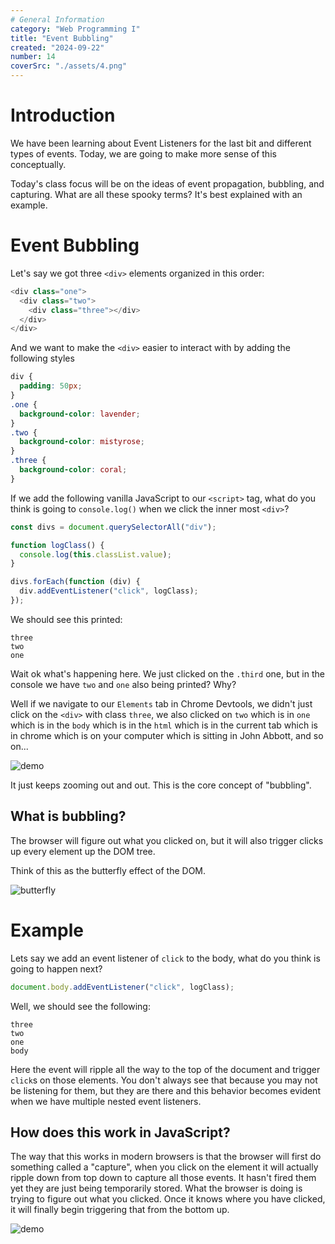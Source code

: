 ```yaml
---
# General Information
category: "Web Programming I"
title: "Event Bubbling"
created: "2024-09-22"
number: 14
coverSrc: "./assets/4.png"
---
```


# Introduction

We have been learning about Event Listeners for the last bit and different types of events. Today, we are going to make more sense of this conceptually.

Today's class focus will be on the ideas of event propagation, bubbling, and capturing. What are all these spooky terms? It's best explained with an example.

# Event Bubbling

Let's say we got three `<div>` elements organized in this order:

```js
<div class="one">
  <div class="two">
    <div class="three"></div>
  </div>
</div>
```

And we want to make the `<div>` easier to interact with by adding the following styles

```css
div {
  padding: 50px;
}
.one {
  background-color: lavender;
}
.two {
  background-color: mistyrose;
}
.three {
  background-color: coral;
}
```

If we add the following vanilla JavaScript to our `<script>` tag, what do you think is going to `console.log()` when we click the inner most `<div>`?

```js
const divs = document.querySelectorAll("div");

function logClass() {
  console.log(this.classList.value);
}

divs.forEach(function (div) {
  div.addEventListener("click", logClass);
});
```

We should see this printed:

```text
three
two
one
```

Wait ok what's happening here. We just clicked on the `.third` one, but in the console we have `two` and `one` also being printed? Why?

Well if we navigate to our `Elements` tab in Chrome Devtools, we didn't just click on the `<div>` with class `three`, we also clicked on `two` which is in `one` which is in the `body` which is in the `html` which is in the current tab which is in chrome which is on your computer which is sitting in John Abbott, and so on...

![demo](./assets/1.png)

It just keeps zooming out and out. This is the core concept of "bubbling".

## What is bubbling?

The browser will figure out what you clicked on, but it will also trigger clicks up every element up the DOM tree.

Think of this as the butterfly effect of the DOM.

![butterfly](./assets/4.png)

# Example

Lets say we add an event listener of `click` to the body, what do you think is going to happen next?

```js
document.body.addEventListener("click", logClass);
```

Well, we should see the following:

```text
three
two
one
body
```

Here the event will ripple all the way to the top of the document and trigger `click`s on those elements. You don't always see that because you may not be listening for them, but they are there and this behavior becomes evident when we have multiple nested event listeners.

## How does this work in JavaScript?

The way that this works in modern browsers is that the browser will first do something called a "capture", when you click on the element it will actually ripple down from top down to capture all those events. It hasn't fired them yet they are just being temporarily stored. What the browser is doing is trying to figure out what you clicked. Once it knows where you have clicked, it will finally begin triggering that from the bottom up.

![demo](./assets/3.png)
